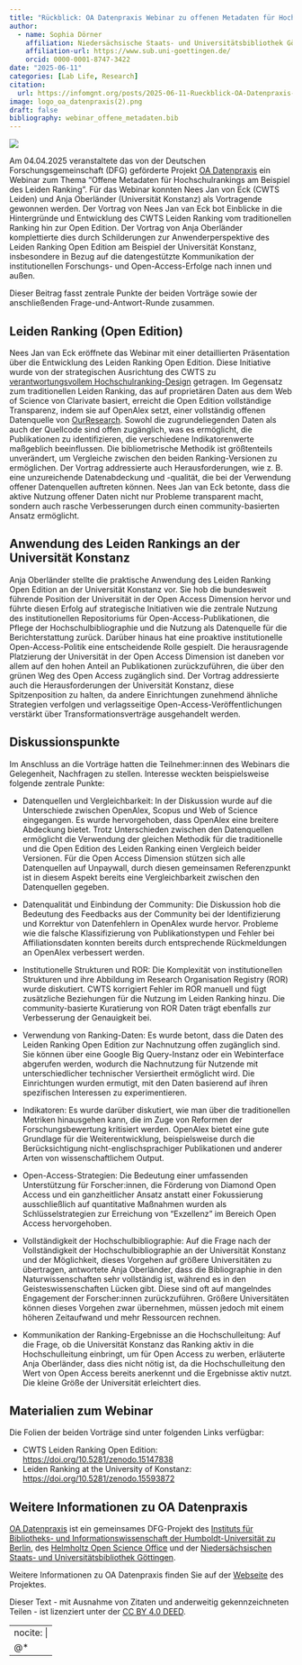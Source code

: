 ```yaml
---
title: "Rückblick: OA Datenpraxis Webinar zu offenen Metadaten für Hochschulrankings am Beispiel des Leiden Ranking"
author: 
  - name: Sophia Dörner
    affiliation: Niedersächsische Staats- und Universitätsbibliothek Göttingen
    affiliation-url: https://www.sub.uni-goettingen.de/
    orcid: 0000-0001-8747-3422
date: "2025-06-11"
categories: [Lab Life, Research]
citation: 
  url: https://infomgnt.org/posts/2025-06-11-Rueckblick-OA-Datenpraxis-Webinar-zu-offenen-Metadaten-fuer-Hochschulrankings 
image: logo_oa_datenpraxis(2).png
draft: false
bibliography: webinar_offene_metadaten.bib
---
```


![](logo_oa_datenpraxis(2).png){fig-align="center"}

Am 04.04.2025 veranstaltete das von der Deutschen Forschungsgemeinschaft (DFG) geförderte Projekt [OA Datenpraxis](https://oa-datenpraxis.de/) ein Webinar zum Thema "Offene Metadaten für Hochschulrankings am Beispiel des Leiden Ranking". Für das Webinar konnten Nees Jan von Eck (CWTS Leiden) und Anja Oberländer (Universität Konstanz) als Vortragende gewonnen werden. Der Vortrag von Nees Jan van Eck bot Einblicke in die Hintergründe und Entwicklung des CWTS Leiden Ranking vom traditionellen Ranking hin zur Open Edition. Der Vortrag von Anja Oberländer komplettierte dies durch Schilderungen zur Anwenderperspektive des Leiden Ranking Open Edition am Beispiel der Universität Konstanz, insbesondere in Bezug auf die datengestützte Kommunikation der institutionellen Forschungs- und Open-Access-Erfolge nach innen und außen.

Dieser Beitrag fasst zentrale Punkte der beiden Vorträge sowie der anschließenden Frage-und-Antwort-Runde zusammen.

## Leiden Ranking (Open Edition)

Nees Jan van Eck eröffnete das Webinar mit einer detaillierten Präsentation über die Entwicklung des Leiden Ranking Open Edition. Diese Initiative wurde von der strategischen Ausrichtung des CWTS zu [verantwortungsvollem Hochschulranking-Design](https://www.cwts.nl/blog?article=n-r2q274) getragen. Im Gegensatz zum traditionellen Leiden Ranking, das auf proprietären Daten aus dem Web of Science von Clarivate basiert, erreicht die Open Edition vollständige Transparenz, indem sie auf OpenAlex setzt, einer vollständig offenen Datenquelle von [OurResearch](https://ourresearch.org/). Sowohl die zugrundeliegenden Daten als auch der Quellcode sind offen zugänglich, was es ermöglicht, die Publikationen zu identifizieren, die verschiedene Indikatorenwerte maßgeblich beeinflussen. Die bibliometrische Methodik ist größtenteils unverändert, um Vergleiche zwischen den beiden Ranking-Versionen zu ermöglichen. Der Vortrag addressierte auch Herausforderungen, wie z. B. eine unzureichende Datenabdeckung und -qualität, die bei der Verwendung offener Datenquellen auftreten können. Nees Jan van Eck betonte, dass die aktive Nutzung offener Daten nicht nur Probleme transparent macht, sondern auch rasche Verbesserungen durch einen community-basierten Ansatz ermöglicht.

## Anwendung des Leiden Rankings an der Universität Konstanz

Anja Oberländer stellte die praktische Anwendung des Leiden Ranking Open Edition an der Universität Konstanz vor. Sie hob die bundesweit führende Position der Universität in der Open Access Dimension hervor und führte diesen Erfolg auf strategische Initiativen wie die zentrale Nutzung des institutionellen Repositoriums für Open-Access-Publikationen, die Pflege der Hochschulbibliographie und die Nutzung als Datenquelle für die Berichterstattung zurück. Darüber hinaus hat eine proaktive institutionelle Open-Access-Politik eine entscheidende Rolle gespielt. Die herausragende Platzierung der Universität in der Open Access Dimension ist daneben vor allem auf den hohen Anteil an Publikationen zurückzuführen, die über den grünen Weg des Open Access zugänglich sind. Der Vortrag addressierte auch die Herausforderungen der Universität Konstanz, diese Spitzenposition zu halten, da andere Einrichtungen zunehmend ähnliche Strategien verfolgen und verlagsseitige Open-Access-Veröffentlichungen verstärkt über Transformationsverträge ausgehandelt werden.

## Diskussionspunkte

Im Anschluss an die Vorträge hatten die Teilnehmer:innen des Webinars die Gelegenheit, Nachfragen zu stellen. Interesse weckten beispielsweise folgende zentrale Punkte:

-   Datenquellen und Vergleichbarkeit: In der Diskussion wurde auf die Unterschiede zwischen OpenAlex, Scopus und Web of Science eingegangen. Es wurde hervorgehoben, dass OpenAlex eine breitere Abdeckung bietet. Trotz Unterschieden zwischen den Datenquellen ermöglicht die Verwendung der gleichen Methodik für die traditionelle und die Open Edition des Leiden Ranking einen Vergleich beider Versionen. Für die Open Access Dimension stützen sich alle Datenquellen auf Unpaywall, durch diesen gemeinsamen Referenzpunkt ist in diesem Aspekt bereits eine Vergleichbarkeit zwischen den Datenquellen gegeben.

-   Datenqualität und Einbindung der Community: Die Diskussion hob die Bedeutung des Feedbacks aus der Community bei der Identifizierung und Korrektur von Datenfehlern in OpenAlex wurde hervor. Probleme wie die falsche Klassifizierung von Publikationstypen und Fehler bei Affiliationsdaten konnten bereits durch entsprechende Rückmeldungen an OpenAlex verbessert werden.

-   Institutionelle Strukturen und ROR: Die Komplexität von institutionellen Strukturen und ihre Abbildung im Research Organisation Registry (ROR) wurde diskutiert. CWTS korrigiert Fehler im ROR manuell und fügt zusätzliche Beziehungen für die Nutzung im Leiden Ranking hinzu. Die community-basierte Kuratierung von ROR Daten trägt ebenfalls zur Verbesserung der Genauigkeit bei.

-   Verwendung von Ranking-Daten: Es wurde betont, dass die Daten des Leiden Ranking Open Edition zur Nachnutzung offen zugänglich sind. Sie können über eine Google Big Query-Instanz oder ein Webinterface abgerufen werden, wodurch die Nachnutzung für Nutzende mit unterschiedlicher technischer Versiertheit ermöglicht wird. Die Einrichtungen wurden ermutigt, mit den Daten basierend auf ihren spezifischen Interessen zu experimentieren.

-   Indikatoren: Es wurde darüber diskutiert, wie man über die traditionellen Metriken hinausgehen kann, die im Zuge von Reformen der Forschungsbewertung kritisiert werden. OpenAlex bietet eine gute Grundlage für die Weiterentwicklung, beispielsweise durch die Berücksichtigung nicht-englischsprachiger Publikationen und anderer Arten von wissenschaftlichem Output.

-   Open-Access-Strategien: Die Bedeutung einer umfassenden Unterstützung für Forscher:innen, die Förderung von Diamond Open Access und ein ganzheitlicher Ansatz anstatt einer Fokussierung ausschließlich auf quantitative Maßnahmen wurden als Schlüsselstrategien zur Erreichung von "Exzellenz" im Bereich Open Access hervorgehoben.

-   Vollständigkeit der Hochschulbibliographie: Auf die Frage nach der Vollständigkeit der Hochschulbibliographie an der Universität Konstanz und der Möglichkeit, dieses Vorgehen auf größere Universitäten zu übertragen, antwortete Anja Oberländer, dass die Bibliographie in den Naturwissenschaften sehr vollständig ist, während es in den Geisteswissenschaften Lücken gibt. Diese sind oft auf mangelndes Engagement der Forscher:innen zurückzuführen. Größere Universitäten können dieses Vorgehen zwar übernehmen, müssen jedoch mit einem höheren Zeitaufwand und mehr Ressourcen rechnen.

-   Kommunikation der Ranking-Ergebnisse an die Hochschulleitung: Auf die Frage, ob die Universität Konstanz das Ranking aktiv in die Hochschulleitung einbringt, um für Open Access zu werben, erläuterte Anja Oberländer, dass dies nicht nötig ist, da die Hochschulleitung den Wert von Open Access bereits anerkennt und die Ergebnisse aktiv nutzt. Die kleine Größe der Universität erleichtert dies.

## Materialien zum Webinar

Die Folien der beiden Vorträge sind unter folgenden Links verfügbar:

-   CWTS Leiden Ranking Open Edition: <https://doi.org/10.5281/zenodo.15147838>
-   Leiden Ranking at the University of Konstanz: <https://doi.org/10.5281/zenodo.15593872>

## Weitere Informationen zu OA Datenpraxis

[OA Datenpraxis](https://www.oa-datenpraxis.de) ist ein gemeinsames DFG-Projekt des [Instituts für Bibliotheks- und Informationswissenschaft der Humboldt-Universität zu Berlin](https://www.ibi.hu-berlin.de), des [Helmholtz Open Science Office](https://os.helmholtz.de) und der [Niedersächsischen Staats- und Universitätsbibliothek Göttingen](https://www.sub.uni-goettingen.de).

Weitere Informationen zu OA Datenpraxis finden Sie auf der [Webseite](https://oa-datenpraxis.de/events.html) des Projektes.

Dieser Text - mit Ausnahme von Zitaten und anderweitig gekennzeichneten Teilen - ist lizenziert unter der [CC BY 4.0 DEED](https://creativecommons.org/licenses/by/4.0/deed.de).

---
nocite: |
  @*
---
